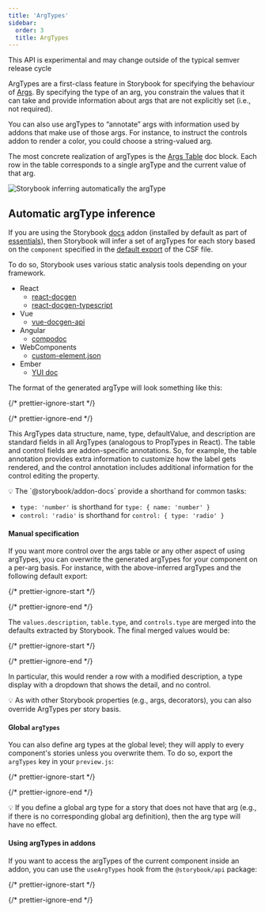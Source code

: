 ```yaml
---
title: 'ArgTypes'
sidebar:
  order: 3
  title: ArgTypes
---
```


<div class="aside">
  This API is experimental and may change outside of the typical semver release cycle
</div>

ArgTypes are a first-class feature in Storybook for specifying the behaviour of [Args](../../writing-stories/args.mdx). By specifying the type of an arg, you constrain the values that it can take and provide information about args that are not explicitly set (i.e., not required).

You can also use argTypes to “annotate” args with information used by addons that make use of those args. For instance, to instruct the controls addon to render a color, you could choose a string-valued arg.

The most concrete realization of argTypes is the [Args Table](../../writing-docs/doc-block-argstable.mdx) doc block. Each row in the table corresponds to a single argType and the current value of that arg.

![Storybook inferring automatically the argType](../../_assets/api/argstable.png)

## Automatic argType inference

If you are using the Storybook [docs](../../writing-docs/introduction.mdx) addon (installed by default as part of [essentials](../../essentials/introduction.mdx)), then Storybook will infer a set of argTypes for each story based on the `component` specified in the [default export](./csf.mdx#default-export) of the CSF file.

To do so, Storybook uses various static analysis tools depending on your framework.

* React
  * [react-docgen](https://github.com/reactjs/react-docgen)
  * [react-docgen-typescript](https://github.com/styleguidist/react-docgen-typescript)
* Vue
  * [vue-docgen-api](https://github.com/vue-styleguidist/vue-styleguidist/tree/dev/packages/vue-docgen-api)
* Angular
  * [compodoc](https://compodoc.app/)
* WebComponents
  * [custom-element.json](https://github.com/webcomponents/custom-elements-json)
* Ember
  * [YUI doc](https://github.com/ember-learn/ember-cli-addon-docs-yuidoc#documenting-components)

The format of the generated argType will look something like this:

{/* prettier-ignore-start */}

<CodeSnippets path="storybook-generated-argtypes.md" />

{/* prettier-ignore-end */}

This ArgTypes data structure, name, type, defaultValue, and description are standard fields in all ArgTypes (analogous to PropTypes in React). The table and control fields are addon-specific annotations. So, for example, the table annotation provides extra information to customize how the label gets rendered, and the control annotation includes additional information for the control editing the property.

<div class="aside">
  💡 The `@storybook/addon-docs` provide a shorthand for common tasks:

  * `type: 'number'` is shorthand for `type: { name: 'number' }`
  * `control: 'radio'` is shorthand for `control: { type: 'radio' }`
</div>

#### Manual specification

If you want more control over the args table or any other aspect of using argTypes, you can overwrite the generated argTypes for your component on a per-arg basis. For instance, with the above-inferred argTypes and the following default export:

{/* prettier-ignore-start */}

<CodeSnippets path="storybook-customize-argtypes.md" />

{/* prettier-ignore-end */}

The `values.description`, `table.type`, and `controls.type` are merged into the defaults extracted by Storybook. The final merged values would be:

{/* prettier-ignore-start */}

<CodeSnippets path="storybook-merged-argtypes.md" />

{/* prettier-ignore-end */}

In particular, this would render a row with a modified description, a type display with a dropdown that shows the detail, and no control.

<div class="aside">
  💡 As with other Storybook properties (e.g., args, decorators), you can also override ArgTypes per story basis.
</div>

#### Global `argTypes`

You can also define arg types at the global level; they will apply to every component's stories unless you overwrite them. To do so, export the `argTypes` key in your `preview.js`:

{/* prettier-ignore-start */}

<CodeSnippets path="button-story-project-args-theme.md" />

{/* prettier-ignore-end */}

<div class="aside">
  💡 If you define a global arg type for a story that does not have that arg (e.g., if there is no corresponding global arg definition), then the arg type will have no effect.
</div>

#### Using argTypes in addons

If you want to access the argTypes of the current component inside an addon, you can use the `useArgTypes` hook from the `@storybook/api` package:

{/* prettier-ignore-start */}

<CodeSnippets path="storybook-argtypes-with-addon.md" />

{/* prettier-ignore-end */}
